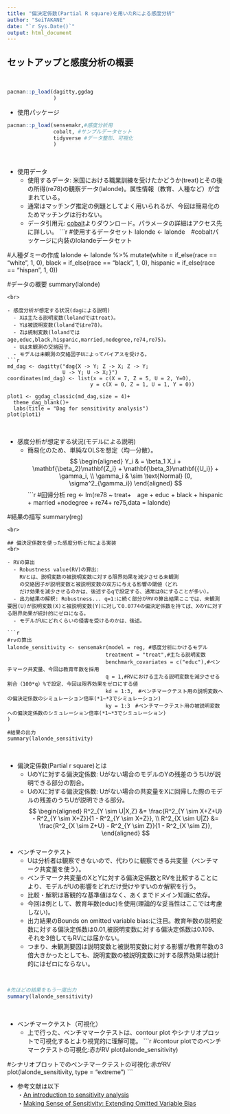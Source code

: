 ```yaml
---
title: "偏決定係数(Partial R square)を用いたRによる感度分析"
author: "SeiTAKANE"
date: "`r Sys.Date()`"
output: html_document
---
```


## セットアップと感度分析の概要
<br>

```r
pacman::p_load(dagitty,ggdag
               )
```

- 使用パッケージ
```r
pacman::p_load(sensemakr,#感度分析用
               cobalt, #サンプルデータセット
               tidyverse #データ整形、可視化
               )
```
<br>

- 使用データ
  - 使用するデータ: 米国における職業訓練を受けたかどうか(treat)とその後の所得(re78)の観察データ(lalonde)。属性情報（教育、人種など）が含まれている。
  - 通常はマッチング推定の例題としてよく用いられるが、今回は簡易化のためマッチングは行わない。
  - データ引用元: [cobalt](https://ngreifer.github.io/cobalt/reference/lalonde.html)よりダウンロード。パラメータの詳細はアクセス先に詳しい。
```r
#使用するデータセット
lalonde <-  lalonde　#cobaltパッケージに内装のlolandeデータセット

#人種ダミーの作成
lalonde <- lalonde %>%
  mutate(white    = if_else(race == "white",  1, 0),
         black    = if_else(race == "black",  1, 0),
         hispanic = if_else(race == "hispan", 1, 0))

#データの概要
summary(lalonde) 
```
<br>

- 感度分析が想定する状況(dagによる説明)
  - Xは主たる説明変数(lolandではtreat)。
  - Yは被説明変数(lolandではre78)。
  - Zは統制変数(lolandではage,educ,black,hispanic,married,nodegree,re74,re75)。
  - Uは未観測の交絡因子。
  - モデルは未観測の交絡因子Uによってバイアスを受ける。
```r
md_dag <- dagitty("dag{X -> Y; Z -> X; Z -> Y;
                  U -> Y; U -> X;}")
coordinates(md_dag) <- list(x = c(X = 7, Z = 5, U = 2, Y=0),
                           y = c(X = 0, Z = 1, U = 1, Y = 0))

plot1 <- ggdag_classic(md_dag,size = 4)+
  theme_dag_blank()+
  labs(title = "Dag for sensitivity analysis")
plot(plot1)
```
<br>

- 感度分析が想定する状況(モデルによる説明)
  - 簡易化のため、単純なOLSを想定（均一分散）。
<br>
$$
\begin{aligned}
Y_i     & = \beta_1 X_i + \mathbf{\beta_2}\mathbf{Z_i} + \mathbf{\beta_3}\mathbf{{U_i}} + \gamma_i, \\
 \gamma_i     & \sim \text{Normal} (0, \sigma^2_{\gamma_i})
\end{aligned}
$$
```r
#回帰分析
reg <- lm(re78 ~ treat+　age + educ + black + hispanic + married +nodegree + re74+ re75,data = lalonde)

#結果の描写
summary(reg)
```
<br>

## 偏決定係数を使った感度分析とRによる実装
<br>

- RVの算出
  - Robustness value(RV)の算出:         
    RVとは、説明変数の被説明変数に対する限界効果を減少させる未観測
    の交絡因子が説明変数と被説明変数の双方に与える影響の閾値（どれ
    だけ効果を減少させるのかは、後述するqで設定する、通常は0にすることが多い）。
  - 出力結果の解釈: Robustness... q=1:に続く部分がRVの算出結果ここでは、未観測要因(U)が説明変数(X)と被説明変数(Υ)に対して0.0774の偏決定係数を持てば、XのYに対する限界効果が統計的にゼロになる。
  - モデルがUにどれくらいの侵害を受けるのかは、後述。
  
```r
#rvの算出
lalonde_sensitivity <- sensemakr(model = reg, #感度分析にかけるモデル
                                treatment = "treat",#主たる説明変数
                                benchmark_covariates = c("educ"),#ベンチマーク共変量、今回は教育年数を採用
                                q = 1,#RVにおける主たる説明変数を減少させる割合（100*q）%で設定、今回は限界効果をゼロにする値
                                kd = 1:3,　#ベンチマークテスト用の説明変数への偏決定係数のシミュレーション倍率(*1~*3でシミュレーション)
                                ky = 1:3　#ベンチマークテスト用の被説明変数への偏決定係数のシミュレーション倍率(*1~*3でシミュレーション)
)

#結果の出力
summary(lalonde_sensitivity)
```
<br>

- 偏決定係数(Partial r square)とは
  - UのYに対する偏決定係数: Uがない場合のモデルのYの残差のうちUが説明できる部分の割合。
  - UのXに対する偏決定係数:
Uがない場合の共変量をXに回帰した際のモデルの残差のうちUが説明できる部分。
$$
\begin{aligned}
R^2_{Y \sim U|X,Z} &= \frac{R^2_{Y \sim X+Z+U} - R^2_{Y \sim X+Z}}{1 - R^2_{Y \sim X+Z}}, \\
R^2_{X \sim U|Z} &= \frac{R^2_{X \sim Z+U} - R^2_{Y \sim Z}}{1 - R^2_{X \sim Z}},
\end{aligned}
$$
<br>

- ベンチマークテスト
  - Uは分析者は観察できないので、代わりに観察できる共変量（ベンチマーク共変量を使う）。
  - ベンチマーク共変量のXとYに対する偏決定係数とRVを比較することにより、モデルがUの影響をどれだけ受けやすいのか解釈を行う。
  - 比較・解釈は客観的な基準値はなく、あくまでドメイン知識に依存。
  - 今回は例として、教育年数(educ)を使用(理論的な妥当性はここでは考慮しない)。
  - 出力結果のBounds on omitted variable bias:に注目。教育年数の説明変数に対する偏決定係数は0.01,被説明変数に対する偏決定係数は0.109、それを3倍してもRVには届かない。
  - つまり、未観測要因は説明変数と被説明変数に対する影響が教育年数の3倍大きかったとしても、説明変数の被説明変数に対する限界効果は統計的にはゼロにならない。
  
<br>
```r
#先ほどの結果をもう一度出力
summary(lalonde_sensitivity)
```
<br>

- ベンチマークテスト（可視化）
  - 上で行った、ベンチママークテストは、contour plot やシナリオプロットで可視化するとより視覚的に理解可能。
```r
#contour plotでのベンチマークテストの可視化:赤がRV
plot(lalonde_sensitivity)

#シナリオプロットでのベンチマークテストの可視化:赤がRV
plot(lalonde_sensitivity, type = "extreme")
```
<br>

 - 参考文献は以下 <br>
  ・[An introduction to sensitivity analysis](https://cran.r-project.org/web/packages/sensemakr/vignettes/sensemakr.html) <br>
  ・[Making Sense of Sensitivity: Extending Omitted Variable Bias](https://carloscinelli.com/files/Cinelli%20and%20Hazlett%20(2020)%20-%20Making%20Sense%20of%20Sensitivity.pdf)